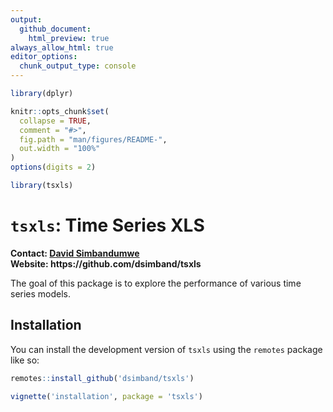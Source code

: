 ```yaml
---
output:
  github_document:
    html_preview: true
always_allow_html: true
editor_options: 
  chunk_output_type: console
---
```


```r
library(dplyr)

knitr::opts_chunk$set(
  collapse = TRUE,
  comment = "#>",
  fig.path = "man/figures/README-",
  out.width = "100%"
)
options(digits = 2)

library(tsxls)


```

# `tsxls`: Time Series XLS


**Contact: [David Simbandumwe](mailto:david.simbandumwe19@spsmail.cuny.edu)**    
**Website: https://github.com/dsimband/tsxls**


The goal of this package is to explore the performance of various time series models.


## Installation

You can install the development version of `tsxls` using the `remotes` package like so:

```r
remotes::install_github('dsimband/tsxls')
```



```r
vignette('installation', package = 'tsxls')
```



